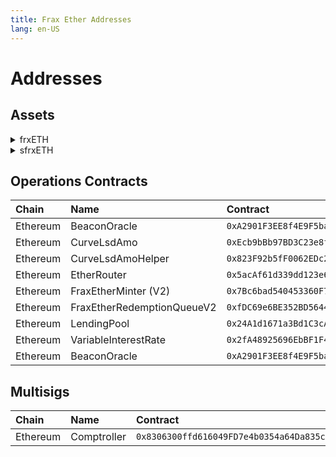 ```yaml
---
title: Frax Ether Addresses
lang: en-US
---
```


# Addresses
## Assets
<details>
<summary>frxETH</summary>
| Chain     | type     | Address                                                |
| :-------- | :------- | :----------------------------------------------------- |
| Ethereum  | Native   | {<code>{mainnet.frxEthAddresses.Token.Ethereum}</code>}|
| Fraxtal   | Native   | {<code>{mainnet.frxEthAddresses.Token.Fraxtal}</code>} |
</details>

<details>
<summary>sfrxETH</summary>
| Chain     | type     | Address                                                 |
| :-------- | :------- | :------------------------------------------------------ |
| Ethereum  | Native   | {<code>{mainnet.sfrxEthAddresses.Token.Ethereum}</code>}|
| Fraxtal   | Native   | {<code>{mainnet.sfrxEthAddresses.Token.Fraxtal}</code>} |
</details>


## Operations Contracts
| Chain            | Name                      | Contract                                          |
| :--------------- | :------------------------ | :------------------------------------------------ |
| Ethereum         | BeaconOracle              | ```0xA2901F3EE8f4E9F5baC5379BC0CD1F8341280AB5```  |
| Ethereum         | CurveLsdAmo               | ```0xEcb9bBb97BD3C23e8f176075EDB3c68B9a1869Ae```  |
| Ethereum         | CurveLsdAmoHelper         | ```0x823F92b5fF0062EDc20F0545ec88f2f3c273cCbd```  |
| Ethereum         | EtherRouter               | ```0x5acAf61d339dd123e60ba450Ea38fbC49445007C```  |
| Ethereum         | FraxEtherMinter (V2)      | ```0x7Bc6bad540453360F744666D625fec0ee1320cA3```  |
| Ethereum         | FraxEtherRedemptionQueueV2| ```0xfDC69e6BE352BD5644C438302DE4E311AAD5565b```  |
| Ethereum         | LendingPool               | ```0x24A1d1671a3Bd1C3cABb9B10724a4127d84e1Da0```  |
| Ethereum         | VariableInterestRate      | ```0x2fA48925696EbBF1F4Fc08228dA06021f1806544```  |
| Ethereum         | BeaconOracle              | ```0xA2901F3EE8f4E9F5baC5379BC0CD1F8341280AB5```  |

## Multisigs
| Chain            | Name            | Contract                                          |
| :--------------- | :-------------- | :------------------------------------------------ |
| Ethereum         | Comptroller     | ```0x8306300ffd616049FD7e4b0354a64Da835c1A81C```  |
